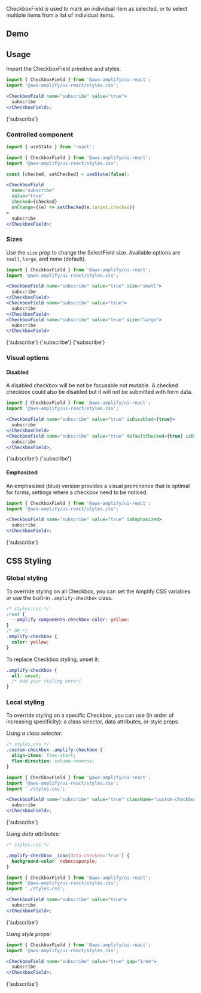 
CheckboxField is used to mark an individual item as selected, or to select multiple items from a list of individual items.

## Demo

<Example>
  <Demo />
</Example>

## Usage

Import the CheckboxField primitive and styles.

```jsx
import { CheckboxField } from '@aws-amplify/ui-react';
import '@aws-amplify/ui-react/styles.css';

<CheckboxField name="subscribe" value="true">
  subscribe
</CheckboxField>;
```

<Example>
  <CheckboxField name="subscribe" value="true">
    {'subscribe'}
  </CheckboxField>
</Example>

### Controlled component

```jsx
import { useState } from 'react';

import { CheckboxField } from '@aws-amplify/ui-react';
import '@aws-amplify/ui-react/styles.css';

const [checked, setChecked] = useState(false);

<CheckboxField
  name="subscribe"
  value="true"
  checked={checked}
  onChange={(e) => setChecked(e.target.checked)}
>
  subscribe
</CheckboxField>;
```

<Example>
  <ControlledCheckbox />
</Example>

### Sizes

Use the `size` prop to change the SelectField size. Available options are `small`, `large`, and none (default).

```jsx
import { CheckboxField } from '@aws-amplify/ui-react';
import '@aws-amplify/ui-react/styles.css';

<CheckboxField name="subscribe" value="true" size="small">
  subscribe
</CheckboxField>
<CheckboxField name="subscribe" value="true">
  subscribe
</CheckboxField>
<CheckboxField name="subscribe" value="true" size="large">
  subscribe
</CheckboxField>
```

<Example>
  <CheckboxField name="subscribe" value="true" size="small">
    {'subscribe'}
  </CheckboxField>
  <CheckboxField name="subscribe" value="true">
    {'subscribe'}
  </CheckboxField>
  <CheckboxField name="subscribe" value="true" size="large">
    {'subscribe'}
  </CheckboxField>
</Example>

### Visual options

#### Disabled

A disabled checkbox will be not be focusable not mutable. A checked checkbox could also be disabled but it will not be submitted with form data.

```jsx
import { CheckboxField } from '@aws-amplify/ui-react';
import '@aws-amplify/ui-react/styles.css';

<CheckboxField name="subscribe" value="true" isDisabled={true}>
  subscribe
</CheckboxField>
<CheckboxField name="subscribe" value="true" defaultChecked={true} isDisabled={true}>
  subscribe
</CheckboxField>;
```

<Example>
  <CheckboxField name="subscribe" value="true" isDisabled>
    {'subscribe'}
  </CheckboxField>
  <CheckboxField name="subscribe" value="true" defaultChecked isDisabled>
    {'subscribe'}
  </CheckboxField>
</Example>

#### Emphasized

An emphasized (blue) version provides a visual prominence that is optimal for forms, settings where a checkbox need to be noticed.

```jsx
import { CheckboxField } from '@aws-amplify/ui-react';
import '@aws-amplify/ui-react/styles.css';

<CheckboxField name="subscribe" value="true" isEmphasized>
  subscribe
</CheckboxField>;
```

<Example>
  <CheckboxField name="subscribe" value="true" defaultChecked isEmphasized>
    {'subscribe'}
  </CheckboxField>
</Example>

## CSS Styling

### Global styling

To override styling on all Checkbox, you can set the Amplify CSS variables or use the built-in `.amplify-checkbox` class.

```css
/* styles.css */
:root {
  --amplify-components-checkbox-color: yellow;
}
/* OR */
.amplify-checkbox {
  color: yellow;
}
```

To replace Checkbox styling, unset it:

```css
.amplify-checkbox {
  all: unset;
  /* Add your styling here*/
}
```

### Local styling

To override styling on a specific Checkbox, you can use (in order of increasing specificity): a class selector, data attributes, or style props.

_Using a class selector:_

```css
/* styles.css */
.custom-checkbox .amplify-checkbox {
  align-items: flex-start;
  flex-direction: column-reverse;
}
```

```jsx
import { CheckboxField } from '@aws-amplify/ui-react';
import '@aws-amplify/ui-react/styles.css';
import './styles.css';

<CheckboxField name="subscribe" value="true" className="custom-checkbox">
  subscribe
</CheckboxField>;
```

<Example>
  <CheckboxField name="subscribe" value="true" className="custom-checkbox">
    {'subscribe'}
  </CheckboxField>
</Example>

_Using data attributes:_

```css
/* styles.css */

.amplify-checkbox__icon[data-checked='true'] {
  background-color: rebeccapurple;
}
```

```jsx
import { CheckboxField } from '@aws-amplify/ui-react';
import '@aws-amplify/ui-react/styles.css';
import './styles.css';

<CheckboxField name="subscribe" value="true">
  subscribe
</CheckboxField>;
```

<Example>
  <CheckboxField
    name="subscribe"
    value="true"
    className="custom-data-attribute"
  >
    {'subscribe'}
  </CheckboxField>
</Example>

_Using style props:_

```jsx
import { CheckboxField } from '@aws-amplify/ui-react';
import '@aws-amplify/ui-react/styles.css';

<CheckboxField name="subscribe" value="true" gap="1rem">
  subscribe
</CheckboxField>;
```

<Example>
  <CheckboxField name="subscribe" value="true" gap="1rem">
    {'subscribe'}
  </CheckboxField>
</Example>
